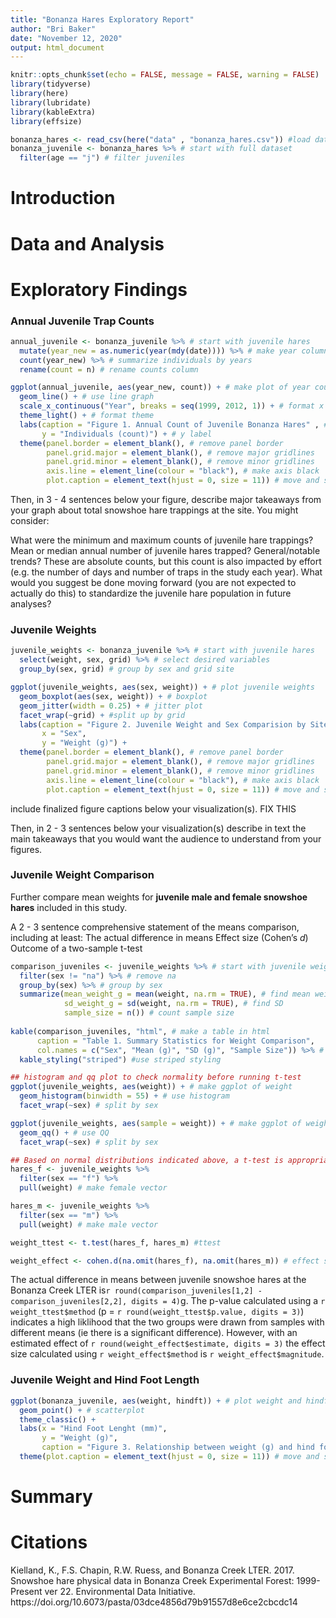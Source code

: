 ```yaml
---
title: "Bonanza Hares Exploratory Report"
author: "Bri Baker"
date: "November 12, 2020"
output: html_document
---
```


```r
knitr::opts_chunk$set(echo = FALSE, message = FALSE, warning = FALSE)
library(tidyverse)
library(here)
library(lubridate)
library(kableExtra)
library(effsize)
```


```r
bonanza_hares <- read_csv(here("data" , "bonanza_hares.csv")) #load data
bonanza_juvenile <- bonanza_hares %>% # start with full dataset
  filter(age == "j") # filter juveniles
```

# Introduction



# Data and Analysis



# Exploratory Findings


### Annual Juvenile Trap Counts

```r
annual_juvenile <- bonanza_juvenile %>% # start with juvenile hares
  mutate(year_new = as.numeric(year(mdy(date)))) %>% # make year column as a number
  count(year_new) %>% # summarize individuals by years
  rename(count = n) # rename counts column

ggplot(annual_juvenile, aes(year_new, count)) + # make plot of year counts
  geom_line() + # use line graph
  scale_x_continuous("Year", breaks = seq(1999, 2012, 1)) + # format x axis
  theme_light() + # format theme
  labs(caption = "Figure 1. Annual Count of Juvenile Bonanza Hares" , # title
       y = "Individuals (count)") + # y label
  theme(panel.border = element_blank(), # remove panel border
        panel.grid.major = element_blank(), # remove major gridlines
        panel.grid.minor = element_blank(), # remove minor gridlines
        axis.line = element_line(colour = "black"), # make axis black
        plot.caption = element_text(hjust = 0, size = 11)) # move and size figure caption

```



Then, in 3 - 4 sentences below your figure, describe major takeaways from your graph about total snowshoe hare trappings at the site. You might consider:

What were the minimum and maximum counts of juvenile hare trappings?
Mean or median annual number of juvenile hares trapped?
General/notable trends?
These are absolute counts, but this count is also impacted by effort (e.g. the number of days and number of traps in the study each year). What would you suggest be done moving forward (you are not expected to actually do this) to standardize the juvenile hare population in future analyses?



### Juvenile Weights

```r
juvenile_weights <- bonanza_juvenile %>% # start with juvenile hares
  select(weight, sex, grid) %>% # select desired variables
  group_by(sex, grid) # group by sex and grid site

ggplot(juvenile_weights, aes(sex, weight)) + # plot juvenile weights
  geom_boxplot(aes(sex, weight)) + # boxplot
  geom_jitter(width = 0.25) + # jitter plot
  facet_wrap(~grid) + #split up by grid
  labs(caption = "Figure 2. Juvenile Weight and Sex Comparision by Site", # label
       x = "Sex",
       y = "Weight (g)") +
  theme(panel.border = element_blank(), # remove panel border
        panel.grid.major = element_blank(), # remove major gridlines
        panel.grid.minor = element_blank(), # remove minor gridlines
        axis.line = element_line(colour = "black"), # make axis black
        plot.caption = element_text(hjust = 0, size = 11)) # move and size figure caption


```

include finalized figure captions below your visualization(s). FIX THIS

Then, in 2 - 3 sentences below your visualization(s) describe in text the main takeaways that you would want the audience to understand from your figures.



### Juvenile Weight Comparison

Further compare mean weights for **juvenile male and female snowshoe hares** included in this study. 

A 2 - 3 sentence comprehensive statement of the means comparison, including at least:
The actual difference in means
Effect size (Cohen's *d*)
Outcome of a two-sample t-test


```r
comparison_juveniles <- juvenile_weights %>% # start with juvenile weights
  filter(sex != "na") %>% # remove na
  group_by(sex) %>% # group by sex
  summarize(mean_weight_g = mean(weight, na.rm = TRUE), # find mean weight
            sd_weight_g = sd(weight, na.rm = TRUE), # find SD
            sample_size = n()) # count sample size
  
kable(comparison_juveniles, "html", # make a table in html
      caption = "Table 1. Summary Statistics for Weight Comparison",
      col.names = c("Sex", "Mean (g)", "SD (g)", "Sample Size")) %>% # rename columns
  kable_styling("striped") #use striped styling
```

```r
## histogram and qq plot to check normality before running t-test
ggplot(juvenile_weights, aes(weight)) + # make ggplot of weight
  geom_histogram(binwidth = 55) + # use histogram
  facet_wrap(~sex) # split by sex

ggplot(juvenile_weights, aes(sample = weight)) + # make ggplot of weight
  geom_qq() + # use QQ
  facet_wrap(~sex) # split by sex

## Based on normal distributions indicated above, a t-test is appropriate
hares_f <- juvenile_weights %>% 
  filter(sex == "f") %>% 
  pull(weight) # make female vector

hares_m <- juvenile_weights %>% 
  filter(sex == "m") %>% 
  pull(weight) # make male vector

weight_ttest <- t.test(hares_f, hares_m) #ttest

weight_effect <- cohen.d(na.omit(hares_f), na.omit(hares_m)) # effect size


```

The actual difference in means between juvenile snowshoe hares at the Bonanza Creek LTER is`r round(comparison_juveniles[1,2] - comparison_juveniles[2,2], digits = 4)`g. The p-value calculated using a `r weight_ttest$method` (p = `r round(weight_ttest$p.value, digits = 3)`) indicates a high liklihood that the two groups were drawn from samples with different means (ie there is a significant difference). However, with an estimated effect of `r round(weight_effect$estimate, digits = 3)` the effect size calculated using `r weight_effect$method` is `r weight_effect$magnitude`.


### Juvenile Weight and Hind Foot Length

```r
ggplot(bonanza_juvenile, aes(weight, hindft)) + # plot weight and hindft
  geom_point() + # scatterplot
  theme_classic() +
  labs(x = "Hind Foot Lenght (mm)",
       y = "Weight (g)",
       caption = "Figure 3. Relationship between weight (g) and hind foot lenght (mm) of juvenile snowshoe hares.") +
  theme(plot.caption = element_text(hjust = 0, size = 11)) # move and size figure caption
```


# Summary

# Citations


Kielland, K., F.S. Chapin, R.W. Ruess, and Bonanza Creek LTER. 2017. Snowshoe hare physical data in Bonanza Creek Experimental Forest: 1999-Present ver 22. Environmental Data Initiative. https://doi.org/10.6073/pasta/03dce4856d79b91557d8e6ce2cbcdc14

